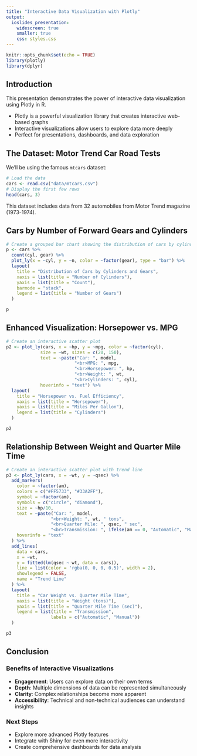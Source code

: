 ```yaml
---
title: "Interactive Data Visualization with Plotly"
output: 
  ioslides_presentation:
    widescreen: true
    smaller: true
    css: styles.css
---
```


```r
knitr::opts_chunk$set(echo = TRUE)
library(plotly)
library(dplyr)
```

## Introduction

This presentation demonstrates the power of interactive data visualization using Plotly in R.

- Plotly is a powerful visualization library that creates interactive web-based graphs
- Interactive visualizations allow users to explore data more deeply
- Perfect for presentations, dashboards, and data exploration

## The Dataset: Motor Trend Car Road Tests

We'll be using the famous `mtcars` dataset:

```r
# Load the data
cars <- read.csv("data/mtcars.csv")
# Display the first few rows
head(cars, 3)
```

This dataset includes data from 32 automobiles from Motor Trend magazine (1973-1974).

## Cars by Number of Forward Gears and Cylinders

```r
# Create a grouped bar chart showing the distribution of cars by cylinders and gears
p <- cars %>%
  count(cyl, gear) %>%
  plot_ly(x = ~cyl, y = ~n, color = ~factor(gear), type = "bar") %>%
  layout(
    title = "Distribution of Cars by Cylinders and Gears",
    xaxis = list(title = "Number of Cylinders"),
    yaxis = list(title = "Count"),
    barmode = "stack",
    legend = list(title = "Number of Gears")
  )

p
```

## Enhanced Visualization: Horsepower vs. MPG

```r
# Create an interactive scatter plot
p2 <- plot_ly(cars, x = ~hp, y = ~mpg, color = ~factor(cyl),
             size = ~wt, sizes = c(20, 150),
             text = ~paste("Car: ", model, 
                          "<br>MPG: ", mpg,
                          "<br>Horsepower: ", hp,
                          "<br>Weight: ", wt,
                          "<br>Cylinders: ", cyl),
             hoverinfo = "text") %>%
  layout(
    title = "Horsepower vs. Fuel Efficiency",
    xaxis = list(title = "Horsepower"),
    yaxis = list(title = "Miles Per Gallon"),
    legend = list(title = "Cylinders")
  )

p2
```

## Relationship Between Weight and Quarter Mile Time

```r
# Create an interactive scatter plot with trend line
p3 <- plot_ly(cars, x = ~wt, y = ~qsec) %>%
  add_markers(
    color = ~factor(am), 
    colors = c("#FF5733", "#33A2FF"),
    symbol = ~factor(am),
    symbols = c("circle", "diamond"),
    size = ~hp/10,
    text = ~paste("Car: ", model, 
                 "<br>Weight: ", wt, " tons",
                 "<br>Quarter Mile: ", qsec, " sec",
                 "<br>Transmission: ", ifelse(am == 0, "Automatic", "Manual")),
    hoverinfo = "text"
  ) %>%
  add_lines(
    data = cars,
    x = ~wt,
    y = fitted(lm(qsec ~ wt, data = cars)),
    line = list(color = 'rgba(0, 0, 0, 0.5)', width = 2),
    showlegend = FALSE,
    name = "Trend Line"
  ) %>%
  layout(
    title = "Car Weight vs. Quarter Mile Time",
    xaxis = list(title = "Weight (tons)"),
    yaxis = list(title = "Quarter Mile Time (sec)"),
    legend = list(title = "Transmission",
                 labels = c("Automatic", "Manual"))
  )

p3
```

## Conclusion

### Benefits of Interactive Visualizations

- **Engagement**: Users can explore data on their own terms
- **Depth**: Multiple dimensions of data can be represented simultaneously
- **Clarity**: Complex relationships become more apparent
- **Accessibility**: Technical and non-technical audiences can understand insights

### Next Steps

- Explore more advanced Plotly features
- Integrate with Shiny for even more interactivity
- Create comprehensive dashboards for data analysis

